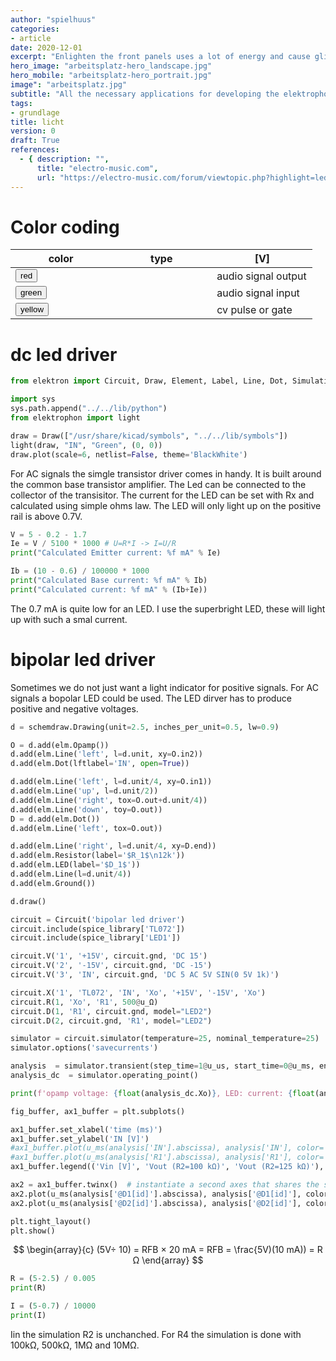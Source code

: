```yaml
---
author: "spielhuus"
categories:
- article
date: 2020-12-01
excerpt: "Enlighten the front panels uses a lot of energy and cause glitches on the power rail. never the less an eluminated panel looks much better and the different types of connectors can be marked with different colors."
hero_image: "arbeitsplatz-hero_landscape.jpg"
hero_mobile: "arbeitsplatz-hero_portrait.jpg"
image": "arbeitsplatz.jpg"
subtitle: "All the necessary applications for developing the elektrophon."
tags:
- grundlage
title: licht
version: 0
draft: True
references: 
  - { description: "",
      title: "electro-music.com",
      url: "https://electro-music.com/forum/viewtopic.php?highlight=led+driver&t=49449" }
---
```


# Color coding

|color|type|[V]|
|---  |--- |---|
|<button class="button is-danger">red</button>| | audio signal output | +-5 |
|<button class="button is-success">green</button>| | audio signal input | +-5 |
|<button class="button is-warning">yellow</button>| | cv pulse or gate | +10 |

# dc led driver



```python
from elektron import Circuit, Draw, Element, Label, Line, Dot, Simulation

import sys
sys.path.append("../../lib/python")
from elektrophon import light

draw = Draw(["/usr/share/kicad/symbols", "../../lib/symbols"])
light(draw, "IN", "Green", (0, 0))
draw.plot(scale=6, netlist=False, theme='BlackWhite')
```

For AC signals the simgle transistor driver comes in handy. It is built around the common base transistor amplifier. The Led can be connected to the collector of the transisitor. The current for the LED can be set with Rx and calculated using simple ohms law. The LED will only light up on the positive rail is above 0.7V.


```python
V = 5 - 0.2 - 1.7
Ie = V / 5100 * 1000 # U=R*I -> I=U/R
print("Calculated Emitter current: %f mA" % Ie)

Ib = (10 - 0.6) / 100000 * 1000
print("Calculated Base current: %f mA" % Ib)
print("Calculated current: %f mA" % (Ib+Ie))
```

The 0.7 mA is quite low for an LED. I use the superbright LED, these will light up with such a smal current.

# bipolar led driver

Sometimes we do not just want a light indicator for positive signals. For AC signals a bopolar LED could be used. The LED dirver has to produce positive and negative voltages.


```python
d = schemdraw.Drawing(unit=2.5, inches_per_unit=0.5, lw=0.9)

O = d.add(elm.Opamp())
d.add(elm.Line('left', l=d.unit, xy=O.in2))
d.add(elm.Dot(lftlabel='IN', open=True))

d.add(elm.Line('left', l=d.unit/4, xy=O.in1))
d.add(elm.Line('up', l=d.unit/2))
d.add(elm.Line('right', tox=O.out+d.unit/4))
d.add(elm.Line('down', toy=O.out))
D = d.add(elm.Dot())
d.add(elm.Line('left', tox=O.out))

d.add(elm.Line('right', l=d.unit/4, xy=D.end))
d.add(elm.Resistor(label='$R_1$\n12k'))
d.add(elm.LED(label='$D_1$'))
d.add(elm.Line(l=d.unit/4))
d.add(elm.Ground())

d.draw()
```


```python
circuit = Circuit('bipolar led driver')
circuit.include(spice_library['TL072'])
circuit.include(spice_library['LED1'])

circuit.V('1', '+15V', circuit.gnd, 'DC 15')
circuit.V('2', '-15V', circuit.gnd, 'DC -15')
circuit.V('3', 'IN', circuit.gnd, 'DC 5 AC 5V SIN(0 5V 1k)')

circuit.X('1', 'TL072', 'IN', 'Xo', '+15V', '-15V', 'Xo')
circuit.R(1, 'Xo', 'R1', 500@u_Ω)
circuit.D(1, 'R1', circuit.gnd, model="LED2")
circuit.D(2, circuit.gnd, 'R1', model="LED2")

simulator = circuit.simulator(temperature=25, nominal_temperature=25)
simulator.options('savecurrents')

analysis  = simulator.transient(step_time=1@u_us, start_time=0@u_ms, end_time=2@u_ms)
analysis_dc  = simulator.operating_point()

print(f'opamp voltage: {float(analysis_dc.Xo)}, LED: current: {float(analysis_dc["@D1[id]"]*1000)}mA')

```


```python
fig_buffer, ax1_buffer = plt.subplots()

ax1_buffer.set_xlabel('time (ms)')
ax1_buffer.set_ylabel('IN [V]')
#ax1_buffer.plot(u_ms(analysis['IN'].abscissa), analysis['IN'], color='Blue')
#ax1_buffer.plot(u_ms(analysis['R1'].abscissa), analysis['R1'], color='Red')
ax1_buffer.legend(('Vin [V]', 'Vout (R2=100 kΩ)', 'Vout (R2=125 kΩ)'), loc=(0.01,0.65))

ax2 = ax1_buffer.twinx()  # instantiate a second axes that shares the same x-axis
ax2.plot(u_ms(analysis['@D1[id]'].abscissa), analysis['@D1[id]'], color='Green')
ax2.plot(u_ms(analysis['@D2[id]'].abscissa), analysis['@D2[id]'], color='LightGreen')

plt.tight_layout()
plt.show()
```

$$
\begin{array}{c}
(5V÷ 10) = RFB × 20 mA = RFB = \frac{5V)(10 mA)) = R Ω
\end{array}
$$


```python
R = (5-2.5) / 0.005
print(R)

I = (5-0.7) / 10000
print(I)
```

Iin the simulation R2 is unchanched. For R4 the simulation is done with 100kΩ, 500kΩ, 1MΩ and 10MΩ.
